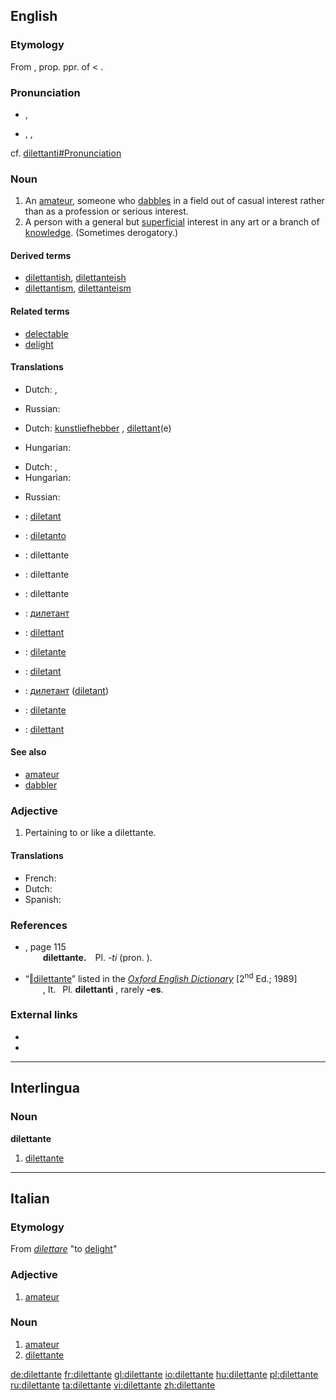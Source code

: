 ==English==

===Etymology===
From {{etyl|it}} {{term|lang=it|dilettante}}, prop. ppr. of {{term|dilettare||to delight}} < {{etyl|la}} {{term|delectare||to delight}}.

===Pronunciation===
* {{a|Italian}} {{IPA|/diletˈtante/}}, {{SAMPA|/dilet"tante/}}
* {{a|RP}} {{enPR|dĭlĭtănʹtĭ}}, {{IPA|/dɪlɪˈtæntɪ/}}, {{SAMPA|/dIlI"t{ntI/}}<!-- Please provide a reference for this erroneous pronunciation: {{a|Aus}} {{IPA|/dɪləˈtɔnt/}} before readding it to the entry. -->
; cf. [[dilettanti#Pronunciation]]

===Noun===
{{en-noun|dilettanti|pl2=(''rarely'') '''[[dilettantes]]'''}}

# An [[amateur]], someone who [[dabble]]s in a field out of casual interest rather than as a profession or serious interest.
# A person with a general but [[superficial]] interest in any art or a branch of [[knowledge]]. (Sometimes derogatory.)

====Derived terms====
* [[dilettantish]], [[dilettanteish]]
* [[dilettantism]], [[dilettanteism]]

====Related terms====
* [[delectable]]
* [[delight]]

====Translations====
{{trans-top|amateur}}
* Dutch: {{t-|nl|liefhebber|m}}, {{t+|nl|amateur|m}}
{{trans-mid}}
* Russian: {{t+|ru|дилетант|m|tr=dil'etánt}}
{{trans-bottom}}

{{trans-top|person who enjoys the arts, regardless of expertise}}
* Dutch: [[kunstliefhebber]] {{m}}, [[dilettant]](e)
{{trans-mid}}
* Hungarian: {{t|hu|műkedvelő}}
{{trans-bottom}}

{{trans-top|person with a general but superficial interest}}
* Dutch: {{t-|nl|liefhebber|m}}, {{t+|nl|amateur|m}}
* Hungarian: {{t|hu|dilettáns}}
{{trans-mid}}
* Russian: {{t+|ru|дилетант|m|tr=dil'etánt}}
{{trans-bottom}}

{{checktrans-top}}
* {{ttbc|Catalan}}: [[diletant]]
* {{ttbc|Esperanto}}: [[diletanto]]
* {{ttbc|French}}: dilettante {{m|f}}
* {{ttbc|Interlingua}}: dilettante
* {{ttbc|Italian}}: dilettante {{m|f}}
* {{ttbc|Macedonian}}: [[дилетант]] {{m}}
{{checktrans-mid}}
* {{ttbc|Norwegian}}: [[dilettant]]
* {{ttbc|Portuguese}}: [[diletante]] {{m|f}}
* {{ttbc|Romanian}}: [[diletant]] {{m}}
* {{ttbc|Serbian}}: [[дилетант]] ([[diletant]]) {{m}}
* {{ttbc|Spanish}}: [[diletante]] {{m|f}}
* {{ttbc|Swedish}}: [[dilettant]] {{c}}
{{checktrans-bottom}}

====See also====
* [[amateur]]
* [[dabbler]]

===Adjective===
{{en-adj}}

# Pertaining to or like a dilettante.

====Translations====
* French: {{t+|fr|dilettante}}
* Dutch: {{t-|nl|dilettantisch}}
* Spanish: {{t-|es|diletante}}

===References===
* {{R:Fowler's 1926}}, page 115<br/>  '''dilettante.''' Pl. ''-ti'' (pron. {{enPRchar|-tē}}).
* “<span class="plainlinks">[http://dictionary.oed.com/cgi/entry/50064113 ‖dilettante]</span>” listed in the ''[[w:Oxford English Dictionary|Oxford English Dictionary]]'' [2<sup>nd</sup> Ed.; 1989]<br/>  {{IPAchar|(dɪlɪˈtæntɪ}}, It. {{IPAchar|diletˈtante)}} Pl. '''dilettanti''' {{IPAchar|(-tiː)}}, rarely '''-es'''.

===External links===
* {{R:Webster 1913}}
* {{R:Century 1911}}

----

==Interlingua==

===Noun===
'''dilettante'''

# [[#English|dilettante]]

----

==Italian==

===Etymology===
From ''[[dilettare]]'' "to [[delight]]"

===Adjective===
{{it-adj|dilettant|e|i}}

# [[amateur]]

===Noun===
{{it-noun|dilettant|mf|e|i}}

# [[amateur]]
# [[#English|dilettante]]

[[de:dilettante]]
[[fr:dilettante]]
[[gl:dilettante]]
[[io:dilettante]]
[[hu:dilettante]]
[[pl:dilettante]]
[[ru:dilettante]]
[[ta:dilettante]]
[[vi:dilettante]]
[[zh:dilettante]]